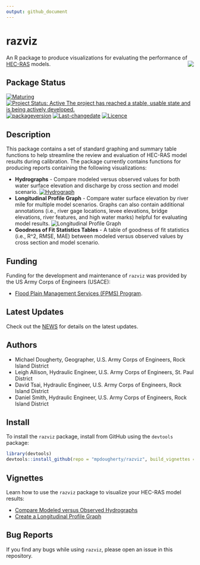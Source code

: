 ```yaml
---
output: github_document
---
```

<!-- README.md is generated from README.Rmd. Please edit that file -->

# razviz {#razviz}
An R package to produce visualizations for evaluating the performance of  [HEC-RAS](https://www.hec.usace.army.mil/software/hec-ras) models. <img src="man/figures/HDQLO-03_h120.jpg" align="right" />

## Package Status
[![Maturing](https://img.shields.io/badge/lifecycle-maturing-blue.svg)](https://www.tidyverse.org/lifecycle)
[![Project Status: Active The project has reached a stable, usable state and is being actively developed.](https://www.repostatus.org/badges/latest/active.svg)](https://www.repostatus.org/#active)
[![packageversion](https://img.shields.io/badge/Package%20version-0.0.3-orange.svg?style=flat-square)](commits/master)
[![Last-changedate](https://img.shields.io/badge/last%20change-`r gsub('-', '--', Sys.Date())`-yellowgreen.svg)](/commits/master)
[![Licence](https://img.shields.io/badge/licence-CC0-blue.svg)](http://choosealicense.com/licenses/cc0-1.0/)

## Description
This package contains a set of standard graphing and summary table functions to help streamline the review and evaluation of HEC-RAS model results during calibration. The package currently contains functions for producing reports containing the following visualizations:

* **Hydrographs** - Compare modeled versus observed values for both water surface elevation and discharge by cross section and model scenario. 
[![Hydrograph](man/figures/hydrograph.png)](https://mpdougherty.github.io/razviz/doc/Hydrograph_Plot_Report.pdf)
* **Longitudinal Profile Graph** - Compare water surface elevation by river mile for multiple model scenarios. Graphs can also contain additional annotations (i.e., river gage locations, levee elevations, bridge elevations, river features, and high water marks) helpful for evaluating model results. 
![Longitudinal Profile Graph](man/figures/longitudinal_profile_w_1200.png)
* **Goodness of Fit Statistics Tables** - A table of goodness of fit statistics (i.e., R^2, RMSE, MAE) between modeled versus observed values by cross section and model scenario. 

## Funding
Funding for the development and maintenance of `razviz` was provided by the US Army 
Corps of Engineers (USACE): 

* [Flood Plain Management Services (FPMS) Program](https://www.mvr.usace.army.mil/Business-With-Us/Outreach-Customer-Service/Floodplain-Management-Services/). 

## Latest Updates
Check out the [NEWS](NEWS.md) for details on the latest updates. 

## Authors
* Michael Dougherty, Geographer, U.S. Army Corps of Engineers, Rock Island District
* Leigh Allison, Hydraulic Engineer, U.S. Army Corps of Engineers, St. Paul District
* David Tsai, Hydraulic Engineer, U.S. Army Corps of Engineers, Rock Island District
* Daniel Smith, Hydraulic Engineer, U.S. Army Corps of Engineers, Rock Island District

## Install
To install the `razviz` package, install from GitHub using the `devtools` package:

```r
library(devtools)
devtools::install_github(repo = "mpdougherty/razviz", build_vignettes = TRUE)
```

## Vignettes
Learn how to use the `razviz` package to visualize your HEC-RAS model results:

* [Compare Modeled versus Observed Hydrographs](https://mpdougherty.github.io/razviz/doc/hydrographs.html)
* [Create a Longitudinal Profile Graph](https://mpdougherty.github.io/razviz/doc/longitudinal_profile.html)

## Bug Reports
If you find any bugs while using `razviz`, please open an issue in this repository. 
